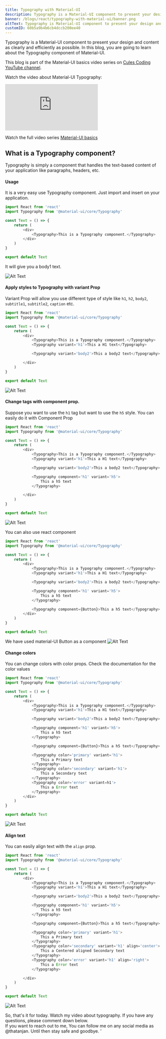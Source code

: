```yaml
---
title: Typography with Material-UI
description: Typography is a Material-UI component to present your design and content as clearly and efficiently as possible.
banner: /blogs/react/typography-with-material-ui/banner.png
altText: Typography is Material-UI component to present your design and content as clearly and efficiently as possible.
customID: 60b5a9b4b6cb4dccb200ee40
---
```

Typography is a Material-UI component to present your design and content as clearly and efficiently as possible.  In this blog, you are going to learn about the Typography component of Material-UI.

This blog is part of the Material-UI basics video series on [Cules Coding YouTube channel]((https://www.youtube.com/channel/UCBaGowNYTUsm3IDaHbLRMYw?sub_confirmation=1)).

Watch the video about Material-UI Typography:
<iframe src="https://www.youtube.com/embed/NsozLQf3xMU" title="YouTube video player" frameborder="0" allow="accelerometer; autoplay; clipboard-write; encrypted-media; gyroscope; picture-in-picture" allowfullscreen></iframe>

Watch the full video series [Material-UI basics](https://youtu.be/NsozLQf3xMU)

## What is a Typography component? 
Typography is simply a component that handles the text-based content of your application like paragraphs, headers, etc.

#### Usage
It is a very easy use Typography component. Just import and insert on your application.

```javascript
import React from 'react'
import Typography from '@material-ui/core/Typography'

const Text = () => {
	return (
		<div>
			<Typography>This is a Typography component.</Typography>
		</div>
	)
}

export default Text
```

It will give you a body1 text.

![Alt Text](https://dev-to-uploads.s3.amazonaws.com/uploads/articles/dosm2bhfmkvysypgszbo.png)

#### Apply styles to Typography with variant Prop
Variant Prop will allow you use different type of style like `h1`, `h2`, `body2`, `subtitle1`, `subtitle2`, `caption` etc.

```javascript
import React from 'react'
import Typography from '@material-ui/core/Typography'

const Text = () => {
	return (
		<div>
			<Typography>This is a Typography component.</Typography>
			<Typography variant='h1'>This a H1 text</Typography>

			<Typography variant='body2'>This a body2 text</Typography>

		</div>
	)
}

export default Text
```

![Alt Text](https://dev-to-uploads.s3.amazonaws.com/uploads/articles/g1m20ymof3g85dusng99.png)

#### Change tags with component prop.
Suppose you want to use the `h1` tag but want to use the `h5` style. You can easily do it with Component Prop


```javascript
import React from 'react'
import Typography from '@material-ui/core/Typography'

const Text = () => {
	return (
		<div>
			<Typography>This is a Typography component.</Typography>
			<Typography variant='h1'>This a H1 text</Typography>

			<Typography variant='body2'>This a body2 text</Typography>

			<Typography component='h1' variant='h5'>
				This a h5 text
			</Typography>

		</div>
	)
}

export default Text
```

![Alt Text](https://dev-to-uploads.s3.amazonaws.com/uploads/articles/grnw0dguvy17h4dw6eib.png)

You can also use react component
```javascript
import React from 'react'
import Typography from '@material-ui/core/Typography'

const Text = () => {
	return (
		<div>
			<Typography>This is a Typography component.</Typography>
			<Typography variant='h1'>This a H1 text</Typography>

			<Typography variant='body2'>This a body2 text</Typography>

			<Typography component='h1' variant='h5'>
				This a h5 text
			</Typography>

			<Typography component={Button}>This a h5 text</Typography>
		</div>
	)
}

export default Text
```

We have used material-UI Button as a component
![Alt Text](https://dev-to-uploads.s3.amazonaws.com/uploads/articles/jtqd1y54stcr740jgiu4.png)

#### Change colors
You can change colors with color props. Check the documentation for the color values
```javascript
import React from 'react'
import Typography from '@material-ui/core/Typography'

const Text = () => {
	return (
		<div>
			<Typography>This is a Typography component.</Typography>
			<Typography variant='h1'>This a H1 text</Typography>

			<Typography variant='body2'>This a body2 text</Typography>

			<Typography component='h1' variant='h5'>
				This a h5 text
			</Typography>

			<Typography component={Button}>This a h5 text</Typography>

			<Typography color='primary' variant='h1'>
				This a Primary text
			</Typography>
			<Typography color='secondary' variant='h1'>
				This a Secondary text
			</Typography>
			<Typography color='error' variant=h1'>
				This a Error text
			</Typography>
		</div>
	)
}

export default Text
```

![Alt Text](https://dev-to-uploads.s3.amazonaws.com/uploads/articles/2308s6cnhpygf7mxeu2w.png)

#### Align text 

You can easily align text with the `align` prop.

```javascript
import React from 'react'
import Typography from '@material-ui/core/Typography'

const Text = () => {
	return (
		<div>
			<Typography>This is a Typography component.</Typography>
			<Typography variant='h1'>This a H1 text</Typography>

			<Typography variant='body2'>This a body2 text</Typography>

			<Typography component='h1' variant='h5'>
				This a h5 text
			</Typography>

			<Typography component={Button}>This a h5 text</Typography>

			<Typography color='primary' variant='h1'>
				This a Primary text
			</Typography>
			<Typography color='secondary' variant='h1' align='center'>
				This a Centered aligned Secondary text
			</Typography>
			<Typography color='error' variant='h1' align='right'>
				This a Error text
			</Typography>

		</div>
	)
}

export default Text
```

![Alt Text](https://dev-to-uploads.s3.amazonaws.com/uploads/articles/smmwziixhfm8oc1f2eyk.png)

So, that's it for today. Watch my video about typography. If you have any questions, please comment down below.  
If you want to reach out to me, You can follow me on any social media as @thatanjan. Until then stay safe and goodbye.
'
